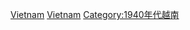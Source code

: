 {{Portal|越南}}
{{Year category}}
{{Year by category
|m=1
|c=9
|d=4
|y=5
|cat=越南
|sortkey=Vietnam
|P世纪各年越南
|subcat=1945年各國
}}
{{Commons category|1945 in Vietnam}}

[[Category:1945年亞洲|Vietnam]]
[[Category:1945年東南亞|Vietnam]]
[[Category:1940年代越南|Category:1940年代越南]]